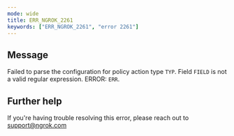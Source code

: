```yaml
---
mode: wide
title: ERR_NGROK_2261
keywords: ["ERR_NGROK_2261", "error 2261"]
---
```


## Message

Failed to parse the configuration for policy action type `TYP`.
Field `FIELD` is not a valid regular expression.
ERROR: `ERR`.

## Further help

If you're having trouble resolving this error, please reach out to [support@ngrok.com](mailto:support@ngrok.com?subject=Help%20with%20ERR_NGROK_2261)
